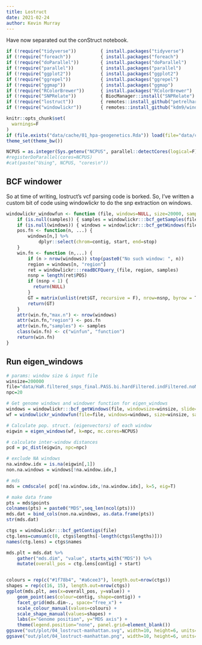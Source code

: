```yaml
---
title: Lostruct
date: 2021-02-24
author: Kevin Murray
---
```


Have now separated out the conStruct notebook.

```r
if (!require("tidyverse"))         { install.packages("tidyverse")                              ; require("tidyverse")          }
if (!require("foreach"))           { install.packages("foreach")                                ; require("foreach")            }
if (!require("doParallel"))        { install.packages("doParallel")                             ; require("doParallel")         }
if (!require("parallel"))          { install.packages("parallel")                               ; require("parallel")           }
if (!require("ggplot2"))           { install.packages("ggplot2")                                ; require("ggplot2")            }
if (!require("ggrepel"))           { install.packages("ggrepel")                                ; require("ggrepel")            }
if (!require("ggmap"))             { install.packages("ggmap")                                  ; require("ggmap")              }
if (!require("RColorBrewer"))      { install.packages("RColorBrewer")                           ; require("RColorBrewer")       }
if (!require("SNPRelate"))         { BiocManager::install("SNPRelate")                          ; require("SNPRelate")          }
if (!require("lostruct"))          { remotes::install_github("petrelharp/local_pca/lostruct")   ; require("lostruct")           }
if (!require("windowlickr"))       { remotes::install_github("kdm9/windowlickr")                ; require("windowlickr")        }

knitr::opts_chunk$set(
  warnings=F
)
if (file.exists("data/cache/01_hpa-geogenetics.Rda")) load(file="data/cache/01_hpa-geogenetics.Rda")
theme_set(theme_bw())

NCPUS = as.integer(Sys.getenv("NCPUS", parallel::detectCores(logical=F)))
#registerDoParallel(cores=NCPUS)
#cat(paste("Using", NCPUS, "cores\n"))
```

## BCF windower

So at time of writing, lostruct's vcf parsing code is borked. So, I've written a custom bit of code using windowlickr to do the snp extraction on windows.

```r
windowlickr_windowfun <- function (file, windows=NULL, size=20000, samples=NULL, ...) {
    if (is.null(samples)) { samples = windowlickr:::bcf_getSamples(file) }
    if (is.null(windows)) { windows = windowlickr:::bcf_getWindows(file, windowsize=size, slide=size)}
    pos.fn <- function(n, ...) {
        windows[n,] %>%
            dplyr::select(chrom=contig, start, end=stop)
    }
    win.fn <- function (n,...) {
        if (n > nrow(windows)) stop(paste0("No such window: ", n))
        region = windows[n, "region"]
        ret = windowlickr:::readBCFQuery_(file, region, samples)
        nsnp = length(ret$POS)
        if (nsnp < 1) {
          return(NULL)
        }
        GT = matrix(unlist(ret$GT, recursive = F), nrow=nsnp, byrow = T)
        return(GT)
    }
    attr(win.fn,"max.n") <- nrow(windows)
    attr(win.fn,"region") <- pos.fn
    attr(win.fn,"samples") <- samples
    class(win.fn) <- c("winfun", "function")
    return(win.fn)
}
```

## Run eigen_windows

```r
# params: window size & input file
winsize=200000
file="data/HaR.filtered_snps_final.PASS.bi.hardFiltered.indFiltered.noMit.reheader.bcf"
npc=20

# Get genome windows and windower function for eigen_windows
windows = windowlickr:::bcf_getWindows(file, windowsize=winsize, slide=winsize)
wf = windowlickr_windowfun(file=file, windows=windows, size=winsize, samples=samp.within.eur)

# Calculate pop. struct. (eigenvectors) of each window
eigwin = eigen_windows(wf, k=npc, mc.cores=NCPUS)
```


```r
# calculate inter-window distances
pcd = pc_dist(eigwin, npc=npc)

# exclude NA windows
na.window.idx = is.na(eigwin[,1])
non.na.windows = windows[!na.window.idx,]

# mds
mds = cmdscale( pcd[!na.window.idx,!na.window.idx], k=5, eig=T)

# make data frame
pts = mds$points
colnames(pts) = paste0("MDS",seq_len(ncol(pts)))
mds.dat = bind_cols(non.na.windows, as.data.frame(pts))
str(mds.dat)
```

```r
ctgs = windowlickr:::bcf_getContigs(file)
ctg.lens=cumsum(c(0, ctgs$lengths[-length(ctgs$lengths)]))
names(ctg.lens) = ctgs$names

mds.plt = mds.dat %>%
    gather("mds.dim", "value", starts_with("MDS")) %>%
    mutate(overall_pos = ctg.lens[contig] + start)


colours = rep(c("#1f78b4", "#a6cee3"), length.out=nrow(ctgs))
shapes = rep(c(16, 15), length.out=nrow(ctgs))
ggplot(mds.plt, aes(x=overall_pos, y=value)) +
    geom_point(aes(colour=contig, shape=contig)) +
    facet_grid(mds.dim~., space="free_x") +
    scale_colour_manual(values=colours) +
    scale_shape_manual(values=shapes) +
    labs(x="Genome position", y="MDS axis") +
    theme(legend.position="none", panel.grid=element_blank())
ggsave("out/plot/04_lostruct-manhattan.svg", width=10, height=6, units="in")
ggsave("out/plot/04_lostruct-manhattan.png", width=10, height=6, units="in")
```
